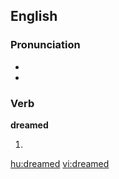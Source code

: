 ==English==

===Pronunciation===
*{{IPA|/'dri:mt/}}
*{{audio|en-us-dreamed.ogg|Audio (US)}}

===Verb===
'''dreamed'''
# {{past of|[[dream]]}}

[[hu:dreamed]]
[[vi:dreamed]]